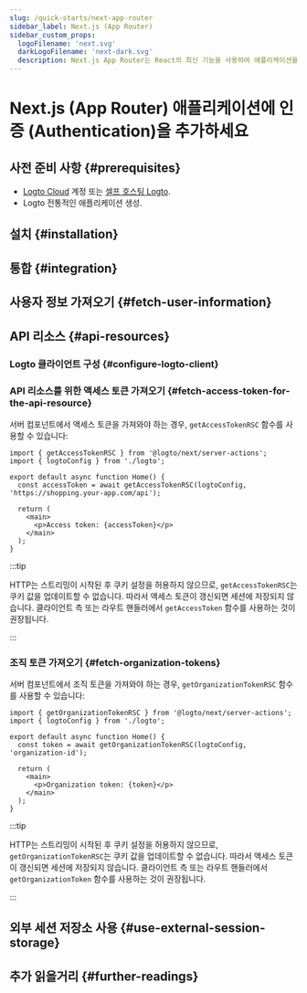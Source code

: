 ```yaml
---
slug: /quick-starts/next-app-router
sidebar_label: Next.js (App Router)
sidebar_custom_props:
  logoFilename: 'next.svg'
  darkLogoFilename: 'next-dark.svg'
  description: Next.js App Router는 React의 최신 기능을 사용하여 애플리케이션을 구축하는 새로운 패러다임입니다.
---
```




# Next.js (App Router) 애플리케이션에 인증 (Authentication)을 추가하세요

<GuideTip />

## 사전 준비 사항 \{#prerequisites}

- [Logto Cloud](https://cloud.logto.io) 계정 또는 [셀프 호스팅 Logto](/introduction/set-up-logto-oss).
- Logto 전통적인 애플리케이션 생성.

## 설치 \{#installation}

<Installation />

## 통합 \{#integration}

<Integration />

## 사용자 정보 가져오기 \{#fetch-user-information}

<GetUserInformation />

## API 리소스 \{#api-resources}

<ApiResourcesDescription />

### Logto 클라이언트 구성 \{#configure-logto-client}

<ConfigApiResources />

### API 리소스를 위한 액세스 토큰 가져오기 \{#fetch-access-token-for-the-api-resource}

<FetchAccessTokenForApiResources />

서버 컴포넌트에서 액세스 토큰을 가져와야 하는 경우, `getAccessTokenRSC` 함수를 사용할 수 있습니다:

```tsx title="app/page.tsx"
import { getAccessTokenRSC } from '@logto/next/server-actions';
import { logtoConfig } from './logto';

export default async function Home() {
  const accessToken = await getAccessTokenRSC(logtoConfig, 'https://shopping.your-app.com/api');

  return (
    <main>
      <p>Access token: {accessToken}</p>
    </main>
  );
}
```

:::tip

HTTP는 스트리밍이 시작된 후 쿠키 설정을 허용하지 않으므로, `getAccessTokenRSC`는 쿠키 값을 업데이트할 수 없습니다. 따라서 액세스 토큰이 갱신되면 세션에 저장되지 않습니다. 클라이언트 측 또는 라우트 핸들러에서 `getAccessToken` 함수를 사용하는 것이 권장됩니다.

:::

### 조직 토큰 가져오기 \{#fetch-organization-tokens}

<FetchOrganizationTokenForUser />

서버 컴포넌트에서 조직 토큰을 가져와야 하는 경우, `getOrganizationTokenRSC` 함수를 사용할 수 있습니다:

```tsx title="app/page.tsx"
import { getOrganizationTokenRSC } from '@logto/next/server-actions';
import { logtoConfig } from './logto';

export default async function Home() {
  const token = await getOrganizationTokenRSC(logtoConfig, 'organization-id');

  return (
    <main>
      <p>Organization token: {token}</p>
    </main>
  );
}
```

:::tip

HTTP는 스트리밍이 시작된 후 쿠키 설정을 허용하지 않으므로, `getOrganizationTokenRSC`는 쿠키 값을 업데이트할 수 없습니다. 따라서 액세스 토큰이 갱신되면 세션에 저장되지 않습니다. 클라이언트 측 또는 라우트 핸들러에서 `getOrganizationToken` 함수를 사용하는 것이 권장됩니다.

:::

## 외부 세션 저장소 사용 \{#use-external-session-storage}

<ExternalStorage />

## 추가 읽을거리 \{#further-readings}

<FurtherReadings />